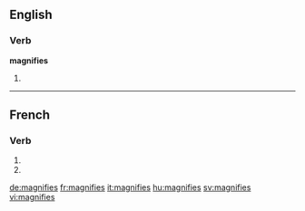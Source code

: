 {{also|magnifiés}}
==English==

===Verb===
'''magnifies'''

# {{en-third-person singular of|magnify}}

----

==French==

===Verb===
{{fr-verb-form}}

# {{conjugation of|magnifier||2|s|pres|ind|lang=fr}}
# {{conjugation of|magnifier||2|s|pres|sub|lang=fr}}

[[de:magnifies]]
[[fr:magnifies]]
[[it:magnifies]]
[[hu:magnifies]]
[[sv:magnifies]]
[[vi:magnifies]]